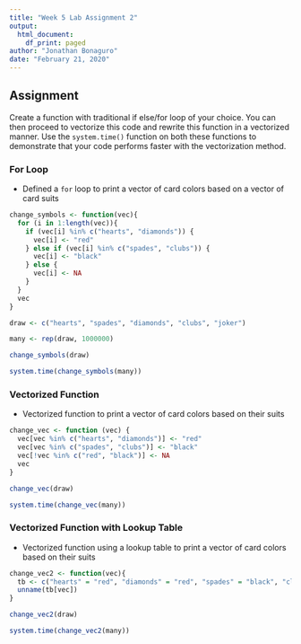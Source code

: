 ```yaml
---
title: "Week 5 Lab Assignment 2"
output: 
  html_document:
    df_print: paged
author: "Jonathan Bonaguro"
date: "February 21, 2020"
---
```


## Assignment 

Create a function with traditional if else/for loop of your choice. You can then proceed to vectorize this code and rewrite this function in a vectorized manner. Use the `system.time()` function on both these functions to demonstrate that your code performs faster with the vectorization method.

### For Loop 

* Defined a `for` loop to print a vector of card colors based on a vector of card suits

```r
change_symbols <- function(vec){
  for (i in 1:length(vec)){
    if (vec[i] %in% c("hearts", "diamonds")) {
      vec[i] <- "red"
    } else if (vec[i] %in% c("spades", "clubs")) {
      vec[i] <- "black"
    } else {
      vec[i] <- NA
    } 
  }
  vec
}

draw <- c("hearts", "spades", "diamonds", "clubs", "joker")

many <- rep(draw, 1000000)

change_symbols(draw)

system.time(change_symbols(many))


```

### Vectorized Function

* Vectorized function to print a vector of card colors based on their suits

```r
change_vec <- function (vec) {
  vec[vec %in% c("hearts", "diamonds")] <- "red"
  vec[vec %in% c("spades", "clubs")] <- "black"
  vec[!vec %in% c("red", "black")] <- NA
  vec
}

change_vec(draw)

system.time(change_vec(many))
```

### Vectorized Function with Lookup Table

* Vectorized function using a lookup table to print a vector of card colors based on their suits

```r
change_vec2 <- function(vec){
  tb <- c("hearts" = "red", "diamonds" = "red", "spades" = "black", "clubs" = "black")
  unname(tb[vec])
}

change_vec2(draw)

system.time(change_vec2(many))
```

